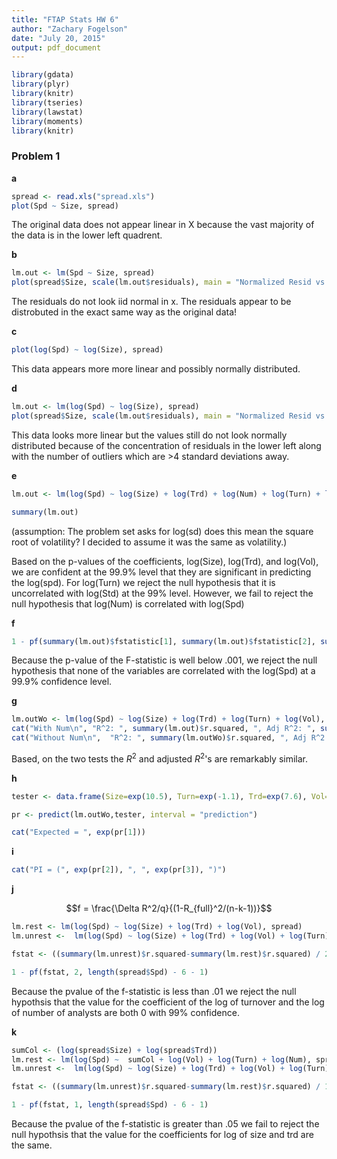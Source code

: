 ```yaml
---
title: "FTAP Stats HW 6"
author: "Zachary Fogelson"
date: "July 20, 2015"
output: pdf_document
---
```


```r
library(gdata)
library(plyr)
library(knitr)
library(tseries)
library(lawstat)
library(moments)
library(knitr)
```


### Problem 1

**a**

```r
spread <- read.xls("spread.xls")
plot(Spd ~ Size, spread)
```

The original data does not appear linear in X because the vast majority of the data is in the lower left quadrent.


**b**

```r
lm.out <- lm(Spd ~ Size, spread)
plot(spread$Size, scale(lm.out$residuals), main = "Normalized Resid vs. Size")
```

The residuals do not look iid normal in x. The residuals appear to be distrobuted in the exact same way as the original data!

**c**

```r
plot(log(Spd) ~ log(Size), spread)
```

This data appears more more linear and possibly normally distributed.


**d**

```r
lm.out <- lm(log(Spd) ~ log(Size), spread)
plot(spread$Size, scale(lm.out$residuals), main = "Normalized Resid vs. Size")
```

This data looks more linear but the values still do not look normally distributed because of the concentration of residuals in the lower left along with the number of outliers which are \>4 standard deviations away.

**e**

```r
lm.out <- lm(log(Spd) ~ log(Size) + log(Trd) + log(Num) + log(Turn) + log(Vol), spread)

summary(lm.out)
```

(assumption: The problem set asks for log(sd) does this mean the square root of volatility? I decided to assume it was the same as volatility.)

Based on the p-values of the coefficients, log(Size), log(Trd), and log(Vol), we are confident at the 99.9% level that they are significant in predicting the log(spd). For log(Turn) we reject the null hypothesis that it is uncorrelated with log(Std) at the 99% level. However, we fail to reject the null hypothesis that log(Num) is correlated with log(Spd)


**f**

```r
1 - pf(summary(lm.out)$fstatistic[1], summary(lm.out)$fstatistic[2], summary(lm.out)$fstatistic[3])
```

Because the p-value of the F-statistic is well below .001, we reject the null hypothesis that none of the variables are correlated with the log(Spd) at a 99.9% confidence level.

**g**

```r
lm.outWo <- lm(log(Spd) ~ log(Size) + log(Trd) + log(Turn) + log(Vol), spread)
cat("With Num\n", "R^2: ", summary(lm.out)$r.squared, ", Adj R^2: ", summary(lm.out)$adj.r.squared, "\n")
cat("Without Num\n",  "R^2: ", summary(lm.outWo)$r.squared, ", Adj R^2: ", summary(lm.outWo)$adj.r.squared, "\n")
```

Based, on the two tests the $R^2$ and adjusted $R^2$\'s are remarkably similar. 

**h**

```r
tester <- data.frame(Size=exp(10.5), Turn=exp(-1.1), Trd=exp(7.6), Vol=exp(-3.5))

pr <- predict(lm.outWo,tester, interval = "prediction")

cat("Expected = ", exp(pr[1]))
```

**i**
```r
cat("PI = (", exp(pr[2]), ", ", exp(pr[3]), ")")
```

**j**


$$f = \frac{\Delta R^2/q}{(1-R_{full}^2/(n-k-1))}$$

```r
lm.rest <- lm(log(Spd) ~ log(Size) + log(Trd) + log(Vol), spread)
lm.unrest <-  lm(log(Spd) ~ log(Size) + log(Trd) + log(Vol) + log(Turn) + log(Num), spread)

fstat <- ((summary(lm.unrest)$r.squared-summary(lm.rest)$r.squared) / 2) / ((1 - summary(lm.unrest)$r.squared) / (length(spread$Spd) - 6 - 1))

1 - pf(fstat, 2, length(spread$Spd) - 6 - 1)
```


Because the pvalue of the f-statistic is less than .01 we reject the null hypothsis that the value for the coefficient of the log of turnover and the log of number of analysts are both 0 with 99% confidence.

**k**
```r

sumCol <- (log(spread$Size) + log(spread$Trd))
lm.rest <- lm(log(Spd) ~  sumCol + log(Vol) + log(Turn) + log(Num), spread)
lm.unrest <-  lm(log(Spd) ~ log(Size) + log(Trd) + log(Vol) + log(Turn) + log(Num), spread)

fstat <- ((summary(lm.unrest)$r.squared-summary(lm.rest)$r.squared) / 1) / ((1 - summary(lm.unrest)$r.squared) / (length(spread$Spd) - 6 - 1))

1 - pf(fstat, 1, length(spread$Spd) - 6 - 1)
```

Because the pvalue of the f-statistic is greater than .05 we fail to reject the null hypothsis that the value for the coefficients for log of size and trd are the same.
